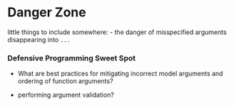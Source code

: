 # Danger Zone

little things to include somewhere:
  - the danger of misspecified arguments disappearing into `...`


### Defensive Programming Sweet Spot  

- What are best practices for mitigating incorrect model arguments and ordering of function arguments?  

-  performing argument validation?  

